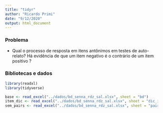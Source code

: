 ```yaml
---
title: "tidyr"
author: "Ricardo Primi"
date: "9/12/2020"
output: html_document
---
```

### Problema 

* Qual o processo de resposta em itens antônimos em testes de auto-relato? Há evidência de que um item negativo é o contrário de um item positivo ?


### Bibliotecas e dados

```r
library(readxl)
library(tidyverse)

base <- read_excel("../dados/bd_senna_rdz_sal.xlsx", sheet = "bd")
item_dic <- read_excel("../dados/bd_senna_rdz_sal.xlsx", sheet = "dic_itens")
sem_pairs <- read_excel("../dados/bd_senna_rdz_sal.xlsx", sheet = "pairs")

```






